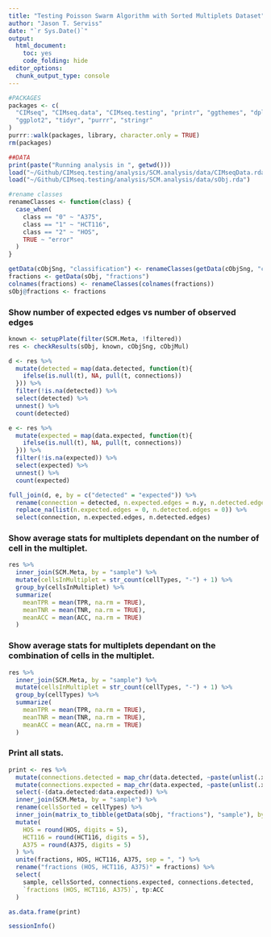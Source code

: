```yaml
---
title: "Testing Poisson Swarm Algorithm with Sorted Multiplets Dataset"
author: "Jason T. Serviss"
date: "`r Sys.Date()`"
output:
  html_document:
    toc: yes
    code_folding: hide
editor_options: 
  chunk_output_type: console
---
```


```r
#PACKAGES
packages <- c(
  "CIMseq", "CIMseq.data", "CIMseq.testing", "printr", "ggthemes", "dplyr", 
  "ggplot2", "tidyr", "purrr", "stringr"
)
purrr::walk(packages, library, character.only = TRUE)
rm(packages)

##DATA
print(paste("Running analysis in ", getwd()))
load("~/Github/CIMseq.testing/analysis/SCM.analysis/data/CIMseqData.rda")
load("~/Github/CIMseq.testing/analysis/SCM.analysis/data/sObj.rda")

#rename classes
renameClasses <- function(class) {
  case_when(
    class == "0" ~ "A375",
    class == "1" ~ "HCT116",
    class == "2" ~ "HOS",
    TRUE ~ "error"
  )
}

getData(cObjSng, "classification") <- renameClasses(getData(cObjSng, "classification"))
fractions <- getData(sObj, "fractions")
colnames(fractions) <- renameClasses(colnames(fractions))
sObj@fractions <- fractions
```

### Show number of expected edges vs number of observed edges

```r
known <- setupPlate(filter(SCM.Meta, !filtered))
res <- checkResults(sObj, known, cObjSng, cObjMul)

d <- res %>% 
  mutate(detected = map(data.detected, function(t){
    ifelse(is.null(t), NA, pull(t, connections))
  })) %>% 
  filter(!is.na(detected)) %>%
  select(detected) %>%
  unnest() %>%
  count(detected)

e <- res %>% 
  mutate(expected = map(data.expected, function(t){
    ifelse(is.null(t), NA, pull(t, connections))
  })) %>% 
  filter(!is.na(expected)) %>%
  select(expected) %>%
  unnest() %>%
  count(expected)

full_join(d, e, by = c("detected" = "expected")) %>% 
  rename(connection = detected, n.expected.edges = n.y, n.detected.edges = n.x) %>%
  replace_na(list(n.expected.edges = 0, n.detected.edges = 0)) %>%
  select(connection, n.expected.edges, n.detected.edges)
```

### Show average stats for multiplets dependant on the number of cell in the multiplet.

```r
res %>%
  inner_join(SCM.Meta, by = "sample") %>%
  mutate(cellsInMultiplet = str_count(cellTypes, "-") + 1) %>%
  group_by(cellsInMultiplet) %>%
  summarize(
    meanTPR = mean(TPR, na.rm = TRUE),
    meanTNR = mean(TNR, na.rm = TRUE),
    meanACC = mean(ACC, na.rm = TRUE)
  )
```

### Show average stats for multiplets dependant on the combination of cells in the multiplet.

```r
res %>%
  inner_join(SCM.Meta, by = "sample") %>%
  mutate(cellsInMultiplet = str_count(cellTypes, "-") + 1) %>%
  group_by(cellTypes) %>%
  summarize(
    meanTPR = mean(TPR, na.rm = TRUE),
    meanTNR = mean(TNR, na.rm = TRUE),
    meanACC = mean(ACC, na.rm = TRUE)
  )
```

### Print all stats.

```r
print <- res %>% 
  mutate(connections.detected = map_chr(data.detected, ~paste(unlist(.x), collapse = ", "))) %>%
  mutate(connections.expected = map_chr(data.expected, ~paste(unlist(.x), collapse = ", "))) %>%
  select(-(data.detected:data.expected)) %>%
  inner_join(SCM.Meta, by = "sample") %>%
  rename(cellsSorted = cellTypes) %>%
  inner_join(matrix_to_tibble(getData(sObj, "fractions"), "sample"), by = "sample") %>%
  mutate(
    HOS = round(HOS, digits = 5), 
    HCT116 = round(HCT116, digits = 5), 
    A375 = round(A375, digits = 5)
  ) %>%
  unite(fractions, HOS, HCT116, A375, sep = ", ") %>%
  rename("fractions (HOS, HCT116, A375)" = fractions) %>%
  select(
    sample, cellsSorted, connections.expected, connections.detected, 
    `fractions (HOS, HCT116, A375)`, tp:ACC
  )

as.data.frame(print)
```

```r
sessionInfo()
```

